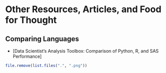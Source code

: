 # Other Resources, Articles, and Food for Thought

## Comparing Languages

- [Data Scientist’s Analysis Toolbox: Comparison of Python, R, and SAS Performance]



```r
file.remove(list.files(".", ".png"))
```
